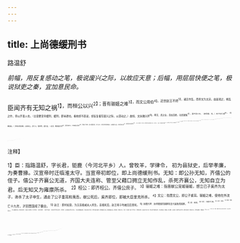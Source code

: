 ```yaml
---
---
---
```

title: 上尚德缓刑书
---



路温舒

*前幅，用反复感动之笔，极说废兴之际，以故应天意；后幅，用层层快便之笔，极说狱吏之秦，宜加意民命。*

臣闻齐有无知之祸<sup>1】，而桓公以兴<sup>2】；晋有骊姬之难<sup>3】，而文公用伯<sup>4】。近世赵王不终<sup>5】，诸吕作乱，而孝文为太宗。由是观之，祸乱之作，将以开圣人也。（主意要宣帝缓刑，缓刑，即尚德也。看他却不直说，却反复极写废兴之际，以深动之。）故桓、文扶微兴坏<sup>6】，尊文、武之业，泽加百姓，功润诸侯<sup>7】，虽不及三王，（承写桓、文。）天下归仁焉<sup>8】。（尚德如此。）文帝永思至德，以承天心，崇仁义，省刑罚，通关梁，一远近，敬贤如大宾<sup>9】，爱民如赤子，内恕情之所安<sup>10】，而施之于海内，是以囹圄空虚，天下太平。（承写文帝尚德如此。）夫继变化之后，必有异旧之恩<sup>1】，此贤圣所以昭天命也<sup>12】。（总上必须尚德，方合天意，然笔势却只是极写废兴之际，以深动之。）往者，昭帝即世而无嗣<sup>13】3，大臣忧戚，焦心合谋，皆以昌邑尊亲<sup>14】，援而立之<sup>15】。然天不授命<sup>16】，淫乱其心，遂以自亡。（写昌邑不尚德。）深察祸变之故，乃皇天之所以开至圣也。故大将军受命武帝<sup>17】，股肱汉国<sup>18】，披肝胆，决大计，黜亡义，立有德，辅天面行，然后宗庙以安，天下咸宁。（写一废一兴，天命可畏。）
臣闻《春秋》正即位<sup>19】，大一统而慎始也<sup>2】。（再提笔，写废兴之际。）陛下初登至尊，与天合符<sup>2】，宜改前世之失，正始受命之统，涤烦文<sup>2】，除民疾，存亡继绝，以应天意。（至此，始入正写。以上，只写尚德；以下，方写缓刑。）
臣闻秦有十失，其一尚存，治狱之吏是也。（先总出其一，下细列十失。）秦之时，羞文学<sup>20】，（一失。）好武勇，（二失。）贱仁义之士，（三失。）贵治狱之吏，（四失。）正言者谓之诽谤，（五失。）遏过者谓之妖言<sup>2】。
（六失。）故盛服先生不用于世<sup>3】，（七失。）忠良切言，皆郁于胸<sup>2】，（八失。）誉谀之声日满于耳，（九失。）虚美熏心，实祸蔽塞。（十失。）此乃秦之所以亡天下也。（结过秦。）方今天下赖陛下恩厚，亡金革之危，饥寒之患，父子夫妻戮力安家<sup>2】，（略纵。）然太平未洽者，狱乱之也。（急擒。）夫狱者，（紧接。）天下之大命也<sup>3】（一层。一层一层不作反复，只要深切痛快。）死者不可复生，绝者不可复属<sup>3】。《书》曰：<sup>2】“与其杀不辜，宁失不经。”
<sup>3】（二层。）今治狱吏则不然，上下相驱3，以刻为明<sup>5】；深者获公名<sup>3】，平者多后患。（三层。“深者”、“平者”二语，最痛快。）故治狱之吏皆欲人死，非憎人也，自安之道在人之死。（痛快。）是以死人之血，流离于市<sup>3】，被刑之徒，比肩而立<sup>19】，大辟之数<sup>3】，岁以万计，此仁圣之所以伤也<sup>4】。（四层。）太平之未洽<sup>11】，凡以此也。（五层。接上最紧峭，最痛快。）夫人情安则乐生，痛则思死。棰楚之下<sup>2】何求而不得？故囚人不胜痛，则饰辞以视之<sup>13】；（深切之至。）吏治者利其然<sup>4】，则指道以明之；（深切。）上奏畏却<sup>15】，则锻炼而周内之<sup>16】。（深切。）盖奏当之成＠，虽咎繇听之<sup>18】，犹以为死有余辜。（痛快绝！）何则？成练者众，文致之罪明也<sup>20】。（六层。深切之至。）是以狱吏专为深刻5，残贼而亡极<sup>20】，婾为一切，不顾国患，此世之大贼也<sup>3】。（七层。）故俗语曰：“画地为狱，议不人<sup>5】；刻木为吏，期不对<sup>4】。”此皆疾吏之风，悲痛之辞也。（八层。痛快绝！）故天下之患，莫深于狱；败法乱正，离亲塞道<sup>3】，莫甚乎治狱之吏。（九层。）此所谓一尚存者也。（结上十层。笔最紧峭也。）
臣闻乌鸢之卵不毁<sup>4】，而后凤凰集<sup>6】；诽谤之罪不诛，而后良言进。故古人有言6：“山薮藏疾<sup>2】，川泽纳污，瑾瑜匿恶6，国君含诟。”（以上，连“臣闻”成句。）唯陛下除诽谤以招切言，开天下之口，广箴谏之路6，扫亡秦之失，尊文、武之德，省法制，宽刑罚，以废治狱，（以上，连“陛下”成一句。）则太平之风可兴于世，永履和乐的，与天亡极，天下幸甚。（以上，连“则太平”云云成句，用三长句结。）

<sup>注释】

<sup>1】臣：指路温舒，字长君，钜鹿（今河北平乡）人。曾牧羊，学律令，
初为县狱史，后举孝廉，为奏曹掾。汉宣帝时迁临淮太守。当宣帝初即位，即上尚德缓刑书。无知：即公孙无知，齐僖公的侄子。僖公子齐襄公无道，齐国大夫连称、管至父藉口拥立无知作乱，杀死齐襄公，无知自立为君。后无知又为雍廪所杀。
<sup>2】桓公：即齐桓公。齐僖公庶子。
<sup>3】骊姬之难：指晋献公宠姬骊姬，想立已子奚齐为太子，谗杀了太子申生，通走了公子重耳和夷吾。献公死后，奚齐即位，即被大臣里克所杀。
<sup>4】文公：指晋文公，即公子重耳。骊姬之难，使他在外流亡十九年，才回晋国成了霸业。
<sup>5】赵王：即刘如意，为汉高祖戚夫人所生。高祖死后，赵王母子均被吕后害死。
<sup>6】扶微兴坏：扶持微弱的国家和复兴衰败的国家。
<sup>7】润：滋润。
<sup>8】归仁：归服于仁德。
<sup>9】大宾：贵宾。
<sup>10】恕情：犹推己及人。
<sup>11】夫继变化之后，必有异旧之思：王先谦《汉书补注》引王念孙曰：《汉纪·孝宣纪》：“变化”作“变乱”，“异旧之恩”作“隽异之德”。王念孙按：上文曰祸乱之作将以开圣人，下文云深察祸变之故，乃皇天之所以开至圣，则作“变乱”者是也。宣帝继昌邑王之后，故曰继变乱之后，若作变化，则非其义矣。“异旧”，亦当依《汉纪》作“隽异”。今本隽误为旧，又误在异字之下耳。“隽异之恩”谓非常之恩，下文曰涤烦文，除民疾，存亡继绝，以应天意，所谓“隽异之恩”也。若作异旧之恩，则非其义矣。王氏考证精到，今依其说。
<sup>12】昭：显示。
<sup>13】即世：去世。14昌邑：即昌邑王刘贺，是汉昭帝兄刘髀的儿子，是汉武帝的孙子。因淫乱被废。
<sup>15】援：征引。
<sup>16】授命：授于帝王的使命。
<sup>17】大将军：指霍光，受汉武帝遗诏辅政。昭帝死，先迎立昌邑王，因淫乱被废，更迎刘病已立为汉宣帝。
<sup>18】股肱：犹辅佐。
<sup>19】正：整頓。
<sup>20】慎始：慎重开端。
<sup>21】至尊：至高无上的地位，一般指皇位，后世用作皇帝的代称。
<sup>22】与天合符：同天意相合。合符：古代以竹木或金石为符，上面写文字，剖而为二，各执其一，合之为证。故称彼此相合为合符。
<sup>23】涤烦文：清除烦琐的法令条文。
<sup>24】羞文学：以文学为羞耻。
<sup>25】遏过：抑止错误。
<sup>26】盛服先生：指儒者，因儒者峨冠博带，衣冠整齐，故称。
<sup>27】郁：积。
<sup>28】金革：犹言兵甲：借指战争。
<sup>29】戮力：同心合力。
<sup>30】大命：犹言命脉、要害，即最重要的事情。3属：连。
<sup>31】《书》：即《尚书》。
<sup>32】与其杀不辜，宁失不经：见《尚书·大禹谟》，意为与其杀无罪的人，宁愿犯不守常道的错误。失：错误。
<sup>34】相驱：互相争逐。
<sup>35】以刻为明：以苛刻为聪明。
<sup>36】深：严峻。公名：公正的名声。
<sup>37】流离：淋漓。
<sup>38】比肩：肩并肩。
<sup>39】大辟：死刑。
<sup>40】伤：哀痛。
<sup>41】洽：协调。
<sup>42】棰楚：木棒和荆条。这里是鞭打的意思。
<sup>43】饰辞：假话。视之：犹示之，引申为招供之意。
<sup>44】利其然：利用他们这样，即利用囚人的假招供。
<sup>45】畏却：怕退回。
<sup>46】锻炼：指琢磨文字。周内（nà纳）：指罗织罪状，陷人于罪。
<sup>47】奏当：上奏判罪。
<sup>48】咎繇（gāoyáo高摇）：亦作“皋陶”，相传为虞舜时掌管刑法之官。
<sup>49】成练：谓成其锻炼之辞，即琢磨罪名的文字。
<sup>50】文致：舞文弄法，陷人入罪。
<sup>51】深刻：严峻刻薄。
<sup>52】残贼：残酷陷害。亡：同“无”。亡极：没有穷尽。
<sup>53】嬒（tōu偷）：苟且，只顾眼前。
<sup>54】贼：害。
<sup>55】议：决计。
<sup>56】期：必。
<sup>57】疾：痛恨。风：指民谣。
<sup>58】离亲塞道：离散亲人，堵塞道义。
<sup>59】鸢（yuān鸳）：老鹰。
<sup>60】集：鸟栖树上。
<sup>61】古人：指春秋时晋国大夫伯宗。
<sup>62】薮：沼泽。藏疾：蒇匿毒物。疾：指凶善毒虫之类。
<sup>63】瑾瑜：美玉。恶：指瘢点。
<sup>64】诟：耻辱。
<sup>65】箴谏：规谏劝戒。
<sup>66】履：踏上。